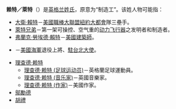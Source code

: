 '''赖特／萊特'''（{{lang-en|'''Wright'''}}）是[[英格兰|英格兰]][[姓氏|姓氏]]，原意为“制造工”。该姓人物可能指：
* [[大衛·賴特|大衛·賴特]]－[[美國職棒大聯盟|美國職棒大聯盟]][[紐約大都會|紐約大都會]]隊三壘手。
* [[萊特兄弟|萊特兄弟]]－第一架可操控、空气重的[[动力飞行器|动力飞行器]]之发明者和制造者。
* [[弗蘭克·勞埃德·賴特|弗蘭克·勞埃德·賴特]]－[[美國|美國]][[建築師|建築師]]。
* {{Link-en|賴特 (美國海軍將領)|Jerauld Wright|賴特}}－[[美國海軍|美國海軍]]退役上將、[[美國駐華大使列表|駐台北大使]]。
* [[理查德·赖特|理查德·赖特]]
** [[理查德·赖特_(足球运动员)|理查德·赖特 (足球运动员)]]－英格蘭足球運動員。
** [[理查德·赖特_(音乐家)|理查德·赖特 (音乐家)]]－英國音樂家。
** [[理查德·赖特_(作家)|理查德·赖特 (作家)]]－美國作家。
* [[鄔勵德|鄔勵德]]
*[[胡禮|胡禮]]

{{disambig|Cat=二字人名消歧義}}